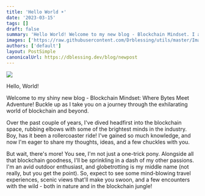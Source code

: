 ```yaml
---
title: 'Hello World ☀️'
date: '2023-03-15'
tags: []
draft: false
summary: 'Hello World! Welcome to my new blog - Blockchain Mindset. I am excited to share my thoughts and ideas with you.'
images: ['https://raw.githubusercontent.com/Drblessing/utils/master/Images/spring1.jpeg']
authors: ['default']
layout: PostSimple
canonicalUrl: https://dblessing.dev/blog/newpost
---
```


<img src="https://raw.githubusercontent.com/Drblessing/utils/master/Images/spring1.jpeg" />

Hello, World!

Welcome to my shiny new blog - Blockchain Mindset: Where Bytes Meet Adventure! Buckle up as I take you on a journey through the exhilarating world of blockchain and beyond.

Over the past couple of years, I've dived headfirst into the blockchain space, rubbing elbows with some of the brightest minds in the industry. Boy, has it been a rollercoaster ride! I've gained so much knowledge, and now I'm eager to share my thoughts, ideas, and a few chuckles with you.

But wait, there's more! You see, I'm not just a one-trick pony. Alongside all that blockchain goodness, I'll be sprinkling in a dash of my other passions. I'm an avid outdoor enthusiast, and globetrotting is my middle name (not really, but you get the point). So, expect to see some mind-blowing travel experiences, scenic views that'll make you swoon, and a few encounters with the wild - both in nature and in the blockchain jungle!
